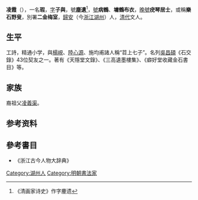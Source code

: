 '''凌霞'''（{{bd|?||？||catIdx=L凌}}），一名'''瑕'''，[[表字|字]]'''子與'''，號'''塵遺'''<ref>《清画家诗史》作字麈遗</ref>，[[號|號]]'''病鶴'''、'''墉鶴布衣'''，[[晚號|晚號]]'''疣琴居士'''，或稱'''樂石野叟'''，別署'''二金梅室'''，[[歸安|歸安]]（今[[浙江|浙江]][[湖州|湖州]]）人，[[清代|清代]]文人。

==生平==
工詩，精通小学，與[[楊峴|楊峴]]、[[陸心源|陸心源]]、施均甫諸人稱“苕上七子”。名列[[吳昌碩|吳昌碩]]《石交錄》43位契友之一。著有《天隱堂文錄》、《三高遺墨樓集》、《癖好堂收藏金石書目》等。

== 家族 ==
裔祖父[[凌義渠|凌義渠]]。

== 参考资料 ==
{{reflist}}

==參考書目==
* 《浙江古今人物大辞典》

{{Authority control}}

{{DEFAULTSORT:}}
[[Category:湖州人|Category:湖州人]]
[[Category:明朝書法家|Category:明朝書法家]]